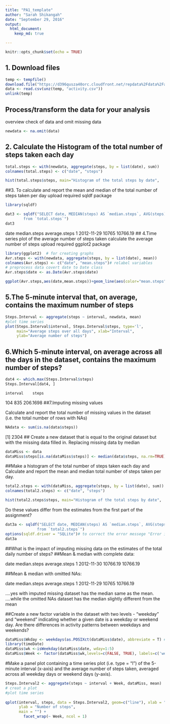 ---
title: "PA1_template"
author: "Sarah Shikangah"
date: "September 29, 2016"
output: 
  html_document: 
    keep_md: true 

---


```{r setup, include=TRUE}
knitr::opts_chunk$set(echo = TRUE)
```

## 1. Download files

```{r data, echo=TRUE}
temp <- tempfile()
download.file("https://d396qusza40orc.cloudfront.net/repdata%2Fdata%2Factivity.zip",temp)
data <- read.csv(unz(temp, "activity.csv"))
unlink(temp)
```

## Process/transform the data for your analysis

overview check of data and omit missing data

```{r newdata, echo=TRUE}
newdata <- na.omit(data)
```
## 2. Calculate the Histogram of the total number of steps taken each day

```{r Histogram1, echo=TRUE}
total.steps <- with(newdata, aggregate(steps, by = list(date), sum))
colnames(total.steps) <- c("date", "steps")

hist(total.steps$steps, main="Histogram of the total steps by date",     xlab="Total steps ",     border="blue",     col="green")

```
##3. To calculate and report the mean and median of the total number of steps taken per day
 upload required sqldf package
 
```{r mean & median, echo=TRUE}
library(sqldf)

dat3 <- sqldf("SELECT date, MEDIAN(steps) AS `median.steps`, AVG(steps) AS `average.steps` 
        from `total.steps`")
dat3
```
date         median.steps    average.steps
1 2012-11-29        10765      10766.19
## 4.Time series plot of the average number of steps taken
 calculate the average number of steps
 upload required ggplot2 package
 
 ```{r plot2, echo=TRUE}
 library(ggplot2)  # for creating graphs
 Avr.steps <- with(newdata, aggregate(steps, by = list(date), mean))
colnames(Avr.steps) <- c("date", "mean.steps")# relabel variables
# preprocess data covert date to Date class
Avr.steps$date <- as.Date(Avr.steps$date)

ggplot(Avr.steps,aes(date,mean.steps))+geom_line(aes(color="mean.steps"))+ ggtitle("Time series of Average daily steps") + labs(color="Legend text")

 ```
## 5.The 5-minute interval that, on average, contains the maximum number of steps
```{r plot3, echo=TRUE}
Steps.Interval <- aggregate(steps ~ interval, newdata, mean)
#plot time series  
plot(Steps.Interval$interval, Steps.Interval$steps, type='l', 
     main="Average steps over all days", xlab="Interval", 
     ylab="Average number of steps")

```
## 6.Which 5-minute interval, on average across all the days in the dataset, contains the maximum number of steps?
```{r max steps, echo=TRUE}
dat4 <- which.max(Steps.Interval$steps)
Steps.Interval[dat4, ]

```
    interval    steps
104      835 206.1698
##7.Imputing missing values

Calculate and report the total number of missing values in the dataset (i.e. the total number of rows with NAs)
```{r sum(NA)}
NAdata <- sum(is.na(data$steps))
```
[1] 2304
## Create a new dataset that is equal to the original dataset but with the missing data filled in.
Replacing missing data by median
```{r dataMiss, echo=TRUE}
dataMiss <- data
dataMiss$steps[is.na(dataMiss$steps)] <- median(data$steps, na.rm=TRUE)
```
##Make a histogram of the total number of steps taken each day and Calculate and report the mean and median total number of steps taken per day.
```{r plot4 with NA replaced, echo=TRUE}
total2.steps <- with(dataMiss, aggregate(steps, by = list(date), sum))
colnames(total2.steps) <- c("date", "steps")

hist(total2.steps$steps, main="Histogram of the total steps by date",     xlab="Total steps ",     border="blue",     col="green")
```

Do these values differ from the estimates from the first part of the assignment?
```{r Mean & Median with NA replaced, echo=TRUE}
dat3a <- sqldf("SELECT date, MEDIAN(steps) AS `median.steps`, AVG(steps) AS `average.steps` 
              from `total2.steps`")
options(sqldf.driver = "SQLite")# to correct the error messege "Error in .verify.JDBC.result...."
dat3a
```
##What is the impact of imputing missing data on the estimates of the total daily number of steps?
##Mean & median with complete data:

date median.steps average.steps
1 2012-11-30     10766.19      10766.19

##Mean & median with omitted NAs:

date         median.steps    average.steps
1 2012-11-29        10765      10766.19

....yes with imputed missing dataset has the median same as the mean.
....while the omitted NAs dataset has the median slightly different from the mean

##Create a new factor variable in the dataset with two levels - "weekday" and "weekend" indicating whether a given date is a weekday or weekend day.
Are there differences in activity patterns between weekdays and weekends?
```{r factor date, echo=TRUE}
dataMiss$Wkday <- weekdays(as.POSIXct(dataMiss$date), abbreviate = T) #changing the date format to weekdays
library(timeDate)
dataMiss$wk <-isWeekday(dataMiss$date, wday=1:5)
dataMiss$Week <- factor(dataMiss$wk,levels=c(FALSE, TRUE), labels=c('weekend', 'weekday'))
```

#Make a panel plot containing a time series plot (i.e. type = "l") of the 5-minute interval (x-axis) and the average number of steps taken, averaged across all weekday days or weekend days (y-axis). 
```{r plot5, echo=TRUE}
Steps.Interval2 <- aggregate(steps ~ interval + Week, dataMiss, mean)
# creat a plot
#plot time series 
 
qplot(interval, steps, data = Steps.Interval2, geom=c("line"), xlab = "Interval", 
      ylab = "Number of steps", 
      main = "") +
        facet_wrap(~ Week, ncol = 1)
```
